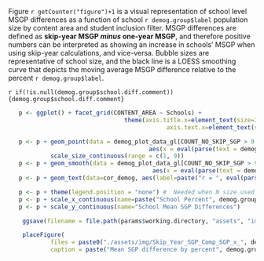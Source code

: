 
Figure `r getCounter("figure")+1` is a visual representation of school level MSGP differences as a function of school `r demog.group$label` population size by content area and student inclusion filter. MSGP differences are defined as **skip-year MSGP *minus* one-year MSGP**, and therefore positive numbers can be interpreted as showing an increase in schools' MSGP when using skip-year calculations, and vice-versa. Bubble sizes are representative of school size, and the black line is a LOESS smoothing curve that depicts the moving average MSGP difference relative to the percent `r demog.group$label`.

`r if(!is.null(demog.group$school.diff.comment)) {demog.group$school.diff.comment}`


```r
   p <- ggplot() + facet_grid(CONTENT_AREA ~ Schools) +
							   	 theme(axis.title.x=element_text(size=15), axis.title.y=element_text(size=15),
   								 			 axis.text.x=element_text(size=12), axis.text.y=element_text(size=12))

   p <- p + geom_point(data = demog_plot_data_gl[COUNT_NO_SKIP_SGP > 9 & COUNT_SKIP_SGP > 9],
   										aes(x = eval(parse(text = demog.group$school.variable)), y = Mean_Difference, size = COUNT_NO_SKIP_SGP), alpha = 0.25, colour="blue") +
            scale_size_continuous(range = c(1, 9))
   p <- p + geom_smooth(data = demog_plot_data_gl[COUNT_NO_SKIP_SGP > 9 & COUNT_SKIP_SGP > 9],
   										 aes(x = eval(parse(text = demog.group$school.variable)), y = Mean_Difference), method = "loess", se=FALSE, colour="black")
   p <- p + geom_text(data=cor_demog, aes(label=paste("r = ", eval(parse(text = paste0("cors_", tolower(demog.group$label)))), sep="")), x = 12, y = -15.5, size = 4.0, colour = "red")

   p <- p + theme(legend.position = "none") #  Needed when N size used for bubbles
   p <- p + scale_x_continuous(name=paste("School Percent", demog.group$label))
   p <- p + scale_y_continuous(name="School Mean SGP Differences")

	ggsave(filename = file.path(params$working.directory, "assets", "img", paste0("Skip_Year_SGP_Comp_SGP_x_", demog.group$label, ".pdf")), plot=p, device = "pdf", width = 7.5, height = 6, units = "in")
```

```r
	placeFigure(
			files = paste0("./assets/img/Skip_Year_SGP_Comp_SGP_x_", demog.group$label, ".pdf"),
			caption = paste("Mean SGP difference by percent", demog.group$label, "by content area and student inclusion filter"))
```
